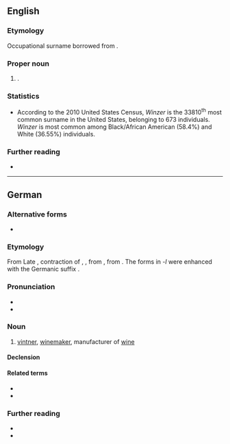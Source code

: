 ==English==

===Etymology===
Occupational surname borrowed from {{bor|en|de|Winzer||winemaker}}.

===Proper noun===
{{en-proper noun|Winzers}}

# {{surname|en|from=German}}.

===Statistics===
* According to the 2010 United States Census, ''Winzer'' is the 33810<sup>th</sup> most common surname in the United States, belonging to 673 individuals. ''Winzer'' is most common among Black/African American (58.4%) and White (36.55%) individuals.

===Further reading===
* {{R:en:DAFN}}

----

==German==
{{slim-wikipedia|lang=de}}

===Alternative forms===
* {{alt|de|Weinzierl||southern, now obsolete, except as a name}}

===Etymology===
From Late {{inh|de|gmh|winzer}}, contraction of {{m|gmh|wīnzüre}}, {{m|gmh|wīnzürel}}, from {{inh|de|goh|wīnzuril}}, from {{der|de|la|vīnitor}}. The forms in ''-l'' were enhanced with the Germanic suffix {{m|gem-pro|*-ilaz}}.

===Pronunciation===
* {{IPA|de|/ˈvɪntsər/|[ˈvɪn.t͡sɐ]|[ˈʋɪn-]}}
* {{audio|de|De-Winzer.ogg|Audio}}

===Noun===
{{de-noun|m|f=in}}

# [[vintner]], [[winemaker]], manufacturer of [[wine]]
#: {{syn|de|Weinbauer}}

====Declension====
{{de-ndecl|m}}

====Related terms====
* {{l|de|Wein}}
* {{l|de|Wingert}}

===Further reading===
* {{R:Duden}}
* {{R:DWDS}}

{{C|de|Occupations}}